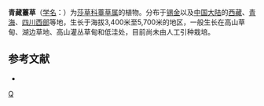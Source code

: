 {{Speciesbox 
| genus = Carex
| species = moorcroftii
| authority = Falc. ex Boott
}}
'''青藏薹草'''（[[学名|学名]]：{{lang|la|''Carex moorcroftii''}}）为[[莎草科|莎草科]][[薹草属|薹草属]]的植物。分布于[[锡金|锡金]]以及[[中国大陆|中国大陆]]的[[西藏|西藏]]、[[青海|青海]]、[[四川西部|四川西部]]等地，生长于海拔3,400米至5,700米的地区，一般生长在高山草甸、湖边草地、高山灌丛草甸和低洼处，目前尚未由人工引种栽培。

== 参考文献 ==
<div class="references-small">
* {{cite web| url =http://www.bioinfo.cn/db05/KmzwSpecies.php?action=view&id=6721| title =青藏薹草| work =《中国高等植物数据库全库》| publisher =中国科学院微生物研究所| author =昆明植物研究所| accessdate =2009-02-24| deadurl =yes| archiveurl =https://web.archive.org/web/20160305024147/http://www.bioinfo.cn/db05/KmzwSpecies.php?action=view&id=6721| archivedate =2016-03-05}}
</div>
{{Taxonbar}}

{{DEFAULTSORT:Carex moorcroftii}}
[[Category:薹草属|Q]]